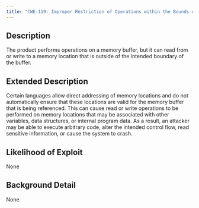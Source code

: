 ```yaml
---
title: "CWE-119: Improper Restriction of Operations within the Bounds of a Memory Buffer"
---
```


## Description
The product performs operations on a memory buffer, but it can read from or write to a memory location that is outside of the intended boundary of the buffer.

## Extended Description

Certain languages allow direct addressing of memory locations and do not automatically ensure that these locations are valid for the memory buffer that is being referenced. This can cause read or write operations to be performed on memory locations that may be associated with other variables, data structures, or internal program data.
As a result, an attacker may be able to execute arbitrary code, alter the intended control flow, read sensitive information, or cause the system to crash.


## Likelihood of Exploit
None

## Background Detail
None
        